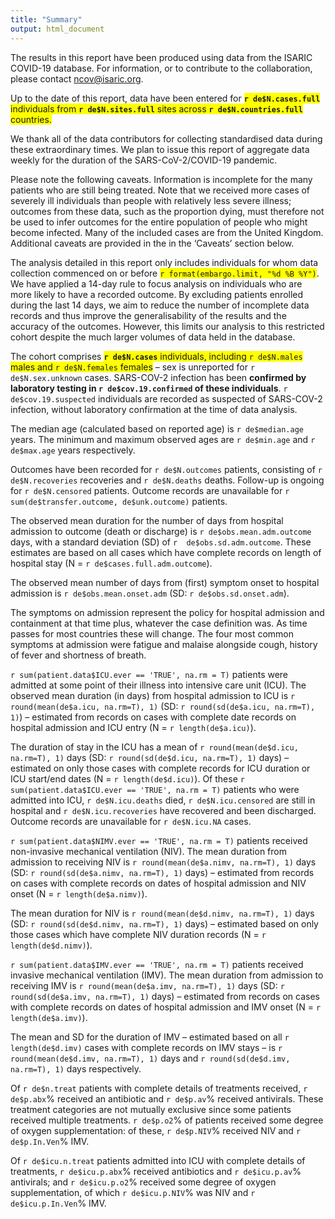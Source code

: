 ```yaml
---
title: "Summary"
output: html_document
---
```


The results in this report have been produced using data from the ISARIC COVID-19 database. For information, or to contribute to the collaboration, please contact [ncov@isaric.org](ncov@isaric.org).

Up to the date of this report, data have been entered for <span style="background-color: #FFFF00">**`r de$N.cases.full`** individuals from **`r de$N.sites.full`** sites across **`r de$N.countries.full`** countries.</span>

We thank all of the data contributors for collecting standardised data during these extraordinary times. We plan to issue this report of aggregate data weekly for the duration of the SARS-CoV-2/COVID-19 pandemic.  

Please note the following caveats. Information is incomplete for the many patients who are still being treated. Note that we received more cases of severely ill individuals than people with relatively less severe illness; outcomes from these data, such as the proportion dying, must therefore not be used to infer outcomes for the entire population of people who might become infected. Many of the included cases are from the United Kingdom. Additional caveats are provided in the in the 'Caveats' section below.

The analysis detailed in this report only includes individuals for whom data collection commenced on or before <span style="background-color: #FFFF00">`r format(embargo.limit, "%d %B %Y")`</span>. We have applied a 14-day rule to focus analysis on individuals who are more likely to have a recorded outcome. By excluding patients enrolled during the last 14 days, we aim to reduce the number of incomplete data records and thus improve the generalisability of the results and the accuracy of the outcomes. However, this limits our analysis to this restricted cohort despite the much larger volumes of data held in the database.  

The cohort comprises <span style="background-color: #FFFF00">**`r de$N.cases`** individuals, including `r de$N.males` males and `r de$N.females` females</span> -- sex is unreported for `r de$N.sex.unknown` cases. SARS-COV-2 infection has been **confirmed by laboratory testing in `r de$cov.19.confirmed` of these individuals**. `r de$cov.19.suspected` individuals are recorded as suspected of SARS-COV-2 infection, without laboratory confirmation at the time of data analysis. 

The median age (calculated based on reported age) is `r de$median.age` years. The minimum and maximum observed ages are `r de$min.age`  and `r de$max.age` years respectively. 

Outcomes have been recorded for `r de$N.outcomes` patients, consisting of `r de$N.recoveries` recoveries and `r de$N.deaths` deaths. Follow-up is ongoing for `r de$N.censored` patients. Outcome records are unavailable for `r sum(de$transfer.outcome, de$unk.outcome)` patients.

<!-- Using only completed outcomes, the case fatality ratio (CFR) was estimated as `r de$hfr*100`% (95% CI: `r de$hfr.lower*100`%, `r de$hfr.upper*100`%). When cases with unobserved outcomes are taken into consideration, the CFR estimate is  `r de$cfr*100`% (95% CI: `r de$cfr.lower*100`%, `r de$cfr.upper*100`%). It must be noted that these CFR estimates should not be considered as final, as they are subject to change as more outcomes are observed. -->

The observed mean duration for the number of days from hospital admission to outcome (death or discharge) is `r de$obs.mean.adm.outcome` days, with a standard deviation (SD) of `r  de$obs.sd.adm.outcome`. These estimates are based on all cases which have complete records on length of hospital stay (N = `r de$cases.full.adm.outcome`).

The observed mean  number of days from (first) symptom onset to hospital admission is `r de$obs.mean.onset.adm` (SD: `r de$obs.sd.onset.adm`).

The symptoms on admission represent the policy for hospital admission and containment at that time plus, whatever the case definition was. As time passes for most countries these will change. The four most common symptoms at admission were fatigue and malaise alongside cough, history of fever and shortness of breath.


`r sum(patient.data$ICU.ever == 'TRUE', na.rm = T)` patients were admitted at some point of their illness into intensive care unit (ICU). The observed mean duration (in days) from hospital admission to ICU is `r round(mean(de$a.icu, na.rm=T), 1)` (SD: `r round(sd(de$a.icu, na.rm=T), 1)`) -- estimated from  records on cases with complete date records on hospital admission and ICU entry (N = `r length(de$a.icu)`).


The duration of stay in the ICU has a mean of `r round(mean(de$d.icu, na.rm=T), 1)` days (SD: `r round(sd(de$d.icu, na.rm=T), 1)` days) -- estimated on only those cases with complete records for ICU duration or ICU start/end dates (N = `r length(de$d.icu)`). Of these `r sum(patient.data$ICU.ever == 'TRUE', na.rm = T)` patients who were admitted into ICU, `r de$N.icu.deaths` died, `r de$N.icu.censored` are still in hospital and `r de$N.icu.recoveries` have recovered and been discharged. Outcome records are unavailable for `r de$N.icu.NA` cases.


`r sum(patient.data$NIMV.ever == 'TRUE', na.rm = T)` patients received non-invasive mechanical ventilation (NIV). The mean duration from admission to receiving NIV is `r round(mean(de$a.nimv, na.rm=T), 1)` days (SD: `r round(sd(de$a.nimv, na.rm=T), 1)` days) -- estimated from  records on cases with complete records on dates of hospital admission and NIV onset (N = `r length(de$a.nimv)`).


The mean duration for NIV is `r round(mean(de$d.nimv, na.rm=T), 1)` days (SD: `r round(sd(de$d.nimv, na.rm=T), 1)` days) -- estimated based on only those cases which have complete NIV duration records (N = `r length(de$d.nimv)`).


`r sum(patient.data$IMV.ever == 'TRUE', na.rm = T)` patients received invasive mechanical ventilation (IMV). The mean duration from admission to receiving IMV is `r round(mean(de$a.imv, na.rm=T), 1)` days (SD: `r round(sd(de$a.imv, na.rm=T), 1)` days) -- estimated from  records on cases with complete records on dates of hospital admission and IMV onset (N = `r length(de$a.imv)`).


The mean and SD for the duration of IMV -- estimated based on all `r length(de$d.imv)` cases with complete records on IMV stays -- is `r round(mean(de$d.imv, na.rm=T), 1)` days and `r round(sd(de$d.imv, na.rm=T), 1)` days respectively.

Of `r de$n.treat` patients with complete details of treatments received, `r de$p.abx`% received an antibiotic and `r de$p.av`% received antivirals. These treatment categories are not mutually exclusive since some patients received multiple treatments. `r de$p.o2`% of patients received some degree of oxygen supplementation: of these, `r de$p.NIV`% received NIV and `r de$p.In.Ven`% IMV.

Of `r de$icu.n.treat` patients admitted into ICU with complete details of treatments, `r de$icu.p.abx`% received antibiotics and `r de$icu.p.av`% antivirals; and `r de$icu.p.o2`% received some degree of oxygen supplementation, of which `r de$icu.p.NIV`% was NIV and `r de$icu.p.In.Ven`% IMV.

